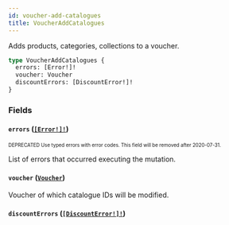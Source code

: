 ```yaml
---
id: voucher-add-catalogues
title: VoucherAddCatalogues
---
```


Adds products, categories, collections to a voucher.

```graphql
type VoucherAddCatalogues {
  errors: [Error!]!
  voucher: Voucher
  discountErrors: [DiscountError!]!
}
```

### Fields

#### `errors` ([`[Error!]!`](/developer/api-reference/objects/error.mdx))

<sub><sup><span className="deprecatedTag">DEPRECATED</span> Use typed errors with error codes. This field will be removed after 2020-07-31.</sup></sub>

List of errors that occurred executing the mutation.

#### `voucher` ([`Voucher`](/developer/api-reference/objects/voucher.mdx))

Voucher of which catalogue IDs will be modified.

#### `discountErrors` ([`[DiscountError!]!`](/developer/api-reference/objects/discount-error.mdx))

